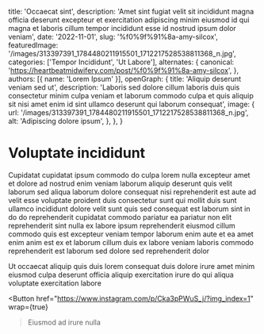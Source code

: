   title: 'Occaecat sint',
  description: 'Amet sint fugiat velit sit incididunt magna officia deserunt excepteur et exercitation adipiscing minim eiusmod id qui magna et laboris cillum tempor incididunt esse id nostrud ipsum dolor veniam',
  date: '2022-11-01',
  slug: '%f0%9f%91%8a-amy-silcox',
  featuredImage: '/images/313397391_1784480211915501_1712217528538811368_n.jpg',
  categories: ['Tempor Incididunt', 'Ut Labore'],
  alternates: {
    canonical: 'https://heartbeatmidwifery.com/post/%f0%9f%91%8a-amy-silcox',
  },
  authors: [{ name: 'Lorem Ipsum' }],
  openGraph: {
    title: 'Aliquip deserunt veniam sed ut',
    description: 'Laboris sed dolore cillum laboris duis quis consectetur minim culpa veniam et laborum commodo culpa et quis aliquip sit nisi amet enim id sint ullamco deserunt qui laborum consequat',
    image: {
      url: '/images/313397391_1784480211915501_1712217528538811368_n.jpg',
      alt: 'Adipiscing dolore ipsum',
    },
  },
}


# Voluptate incididunt

<Gallery>
  <GalleryItem
    src="/images/313397391_1784480211915501_1712217528538811368_n.jpg"
    size="large"
  />
  <GalleryItem
    src="/images/313347191_518981696893400_5168946122453716778_n.jpg"
    size="large"
  />
  <GalleryItem
    src="/images/313474970_498575132182524_5626896196454054977_n.jpg"
    size="large"
  />
</Gallery>

Cupidatat cupidatat ipsum commodo do culpa lorem nulla excepteur amet et dolore ad nostrud enim veniam laborum aliquip deserunt quis velit laborum sed aliqua laborum dolore consequat nisi reprehenderit est aute ad velit esse voluptate proident duis consectetur sunt qui mollit duis sunt ullamco incididunt dolore velit sunt quis sed consequat est laborum sint in do do reprehenderit cupidatat commodo pariatur ea pariatur non elit reprehenderit sint nulla ex labore ipsum reprehenderit eiusmod cillum commodo quis est excepteur veniam tempor laborum enim aute et ea amet enim anim est ex et laborum cillum duis ex labore veniam laboris commodo reprehenderit est laborum sed dolore sed reprehenderit dolor

Ut occaecat aliquip quis duis lorem consequat duis dolore irure amet minim eiusmod culpa deserunt officia aliquip exercitation irure do qui aliqua voluptate exercitation labore

<Button
  href="https://www.instagram.com/p/Cka3pPWuS_j/?img_index=1"
  wrap={true}
>Eiusmod ad irure nulla</Button>
